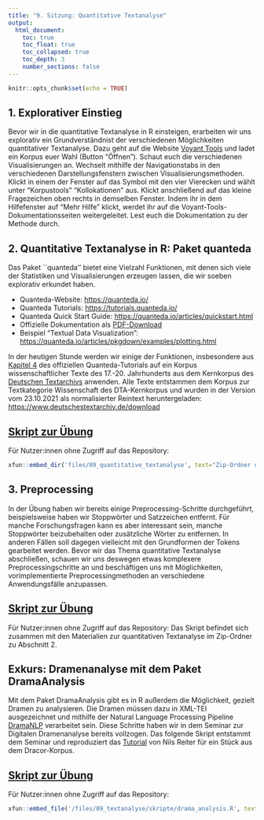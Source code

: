 ```yaml
---
title: "9. Sitzung: Quantitative Textanalyse"
output: 
  html_document:
    toc: true
    toc_float: true
    toc_collapsed: true
    toc_depth: 3
    number_sections: false
---
```


```r
knitr::opts_chunk$set(echo = TRUE)
```


## 1. Explorativer Einstieg 

Bevor wir in die quantitative Textanalyse in R einsteigen, erarbeiten wir uns explorativ ein Grundverständnist der verschiedenen Möglichkeiten quantitativer Textanalyse. Dazu geht auf die Website [Voyant Tools](https://voyant-tools.org/) und ladet ein Korpus euer Wahl (Button "Öffnen"). Schaut euch die verschiedenen Visualisierungen an. Wechselt mithilfe der Navigationstabs in den verschiedenen Darstellungsfenstern zwischen Visualisierungsmethoden. Klickt in einem der Fenster auf das Symbol mit den vier Vierecken und wählt unter "Korpustools" "Kollokationen" aus. Klickt anschließend auf das kleine Fragezeichen oben rechts in demselben Fenster. Indem ihr in dem Hilfefenster auf "Mehr Hilfe" klickt, werdet ihr auf die Voyant-Tools-Dokumentationsseiten weitergeleitet. Lest euch die Dokumentation zu der Methode durch. 


## 2. Quantitative Textanalyse in R: Paket quanteda

Das Paket ``quanteda'' bietet eine Vielzahl Funktionen, mit denen sich viele der  Statistiken und Visualisierungen erzeugen lassen, die wir soeben explorativ erkundet haben. 

* Quanteda-Website: [https://quanteda.io/](https://quanteda.io/)
* Quanteda Tutorials: [https://tutorials.quanteda.io/](https://tutorials.quanteda.io/)
* Quanteda Quick Start Guide: [https://quanteda.io/articles/quickstart.html](https://quanteda.io/articles/quickstart.html)
* Offizielle Dokumentation als [PDF-Download](https://cran.r-project.org/web/packages/quanteda/quanteda.pdf)
* Beispiel "Textual Data Visualization": [https://quanteda.io/articles/pkgdown/examples/plotting.html](https://quanteda.io/articles/pkgdown/examples/plotting.html)

In der heutigen Stunde werden wir einige der Funktionen, insbesondere aus [Kapitel 4](https://tutorials.quanteda.io/statistical-analysis/) des offiziellen  Quanteda-Tutorials auf ein Korpus wissenschaftlicher Texte des 17.-20. Jahrhunderts aus dem Kernkorpus des [Deutschen Textarchivs](https://www.deutschestextarchiv.de/) anwenden. Alle Texte entstammen dem Korpus zur Textkategorie Wissenschaft des DTA-Kernkorpus und wurden in der Version vom 23.10.2021 als normalisierter Reintext heruntergeladen: [https://www.deutschestextarchiv.de/download](https://www.deutschestextarchiv.de/download)

## [Skript zur Übung](https://github.com/lipogg/r-tutorium/blob/2fd48dc339ad7fd57483f463b3dc32999070e589/09_quantitative_textanalyse/skripte/tutorium9_040722_textanalyse.R)

Für Nutzer:innen ohne Zugriff auf das Repository:
```r
xfun::embed_dir('files/09_quantitative_textanalyse', text="Zip-Ordner downloaden")
```

## 3. Preprocessing

In der Übung haben wir bereits einige Preprocessing-Schritte durchgeführt, beispielsweise haben wir Stoppwörter und Satzzeichen entfernt. Für manche Forschungsfragen kann es aber interessant sein, manche Stoppwörter beizubehalten oder zusätzliche Wörter zu entfernen. In anderen Fällen soll dagegen vielleicht mit den Grundformen der Tokens gearbeitet werden. Bevor wir das Thema quantitative Textanalyse abschließen, schauen wir uns deswegen etwas komplexere Preprocessingschritte an und beschäftigen uns mit Möglichkeiten, vorimplementierte Preprocessingmethoden an verschiedene Anwendungsfälle anzupassen. 

## [Skript zur Übung](https://github.com/lipogg/r-tutorium/blob/290aca075035ffc11802d578df7fe674682c7a35/09_quantitative_textanalyse/skripte/tutorium9_04072022_preprocessing.R)

Für Nutzer:innen ohne Zugriff auf das Repository: Das Skript befindet sich zusammen mit den Materialien zur quantitativen Textanalyse im Zip-Ordner zu Abschnitt 2.  

## Exkurs: Dramenanalyse mit dem Paket DramaAnalysis

Mit dem Paket DramaAnalysis gibt es in R außerdem die Möglichkeit, gezielt Dramen zu analysieren. Die Dramen müssen dazu in XML-TEI ausgezeichnet und mithilfe der Natural Language Processing Pipeline [DramaNLP](https://github.com/quadrama/DramaNLP) verarbeitet sein. Diese Schritte haben wir in dem Seminar zur Digitalen Dramenanalyse bereits vollzogen. Das folgende Skript entstammt dem Seminar und reproduziert das [Tutorial](https://quadrama.github.io/DramaAnalysis/tutorial/3/index.html) von Nils Reiter für ein Stück aus dem Dracor-Korpus. 

## [Skript zur Übung](https://github.com/lipogg/r-tutorium/blob/7ccc75978381cc70ee3618269849271b93e86389/09_quantitative_textanalyse/skripte/drama_analysis.R)

Für Nutzer:innen ohne Zugriff auf das Repository:
```r
xfun::embed_file('/files/09_textanalyse/skripte/drama_analysis.R', text="Skript downloaden")
```

